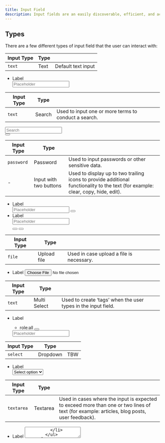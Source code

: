 ```yaml
---
title: Input Field
description: Input fields are an easily discoverable, efficient, and accessible way for users to input information. They typically appear in forms or dialogue modals.
---
```


## Types

There are a few different types of input field that the user can interact with:

| Input Type | Type |                    |
| ---------- | ---- | ------------------ |
| `text`     | Text | Default text input |

<Preview center>
    <form class="form u-width-full-line u-max-width-500">
        <ul class="form-list">
            <li class="form-item">
                <label class="label">Label</label>
                <div class="input-text-wrapper">
                    <input type="text" class="input-text" placeholder="Placeholder" />
                </div>
            </li>
        </ul>
    </form>
</Preview>

| Input Type | Type   |                                                      |
| ---------- | ------ | ---------------------------------------------------- |
| `text`     | Search | Used to input one or more terms to conduct a search. |

<Preview center>
  <div class="input-text-wrapper is-with-end-button u-width-full-line u-max-width-500">
    <input type="search" placeholder="Search" />
    <div class="icon-search" aria-hidden="true"></div>
    <button class="x-button" aria-label="Clear search">
      <span class="icon-x" aria-hidden="true"></span>
    </button>
  </div>
</Preview>

| Input Type | Type                   |                                                                                                                                  |
| ---------- | ---------------------- | -------------------------------------------------------------------------------------------------------------------------------- |
| `password` | Password               | Used to input passwords or other sensitive data.                                                                                 |
| -          | Input with two buttons | Used to display up to two trailing icons to provide additional functionality to the text (for example: clear, copy, hide, edit). |

<Preview center>
  <form class="form u-width-full-line u-max-width-500">
    <ul class="form-list">
      <li class="form-item">
        <label class="label">Label</label>
        <div class="input-text-wrapper">
          <input type="password" class="input-text" placeholder="Placeholder" />
          <button class="show-password-button" aria-label="show password">
            <span class="icon-eye" aria-hidden="true"></span>
          </button>
        </div>
      </li>
      <li class="form-item">
        <label class="label">Label</label>
        <div class="input-text-wrapper" style="--amount-of-buttons:2">
          <input type="text" placeholder="Placeholder" />
          <div class="options-list">
            <button
              class="options-list-button"
              aria-label="show password / hide password"
            >
              <span class="icon-eye" aria-hidden="true"></span>
            </button>
            <button class="options-list-button" aria-label="copy text">
              <span class="icon-duplicate" aria-hidden="true"></span>
            </button>
          </div>
        </div>
      </li>
    </ul>
  </form>
</Preview>

| Input Type | Type        |                                          |
| ---------- | ----------- | ---------------------------------------- |
| `file`     | Upload file | Used in case upload a file is necessary. |

<Preview center>
    <form class="form u-width-full-line u-max-width-500">
        <ul class="form-list">
            <li class="form-item">
                <label class="label">Label</label>
                <input type="file" name="file" id="file-file" size="1" />
            </li>
        </ul>
    </form>
</Preview>

| Input Type | Type         |                                                               |
| ---------- | ------------ | ------------------------------------------------------------- |
| `text`     | Multi Select | Used to create ‘tags’ when the user types in the input field. |

<Preview center>
    <form class="form u-width-full-line u-max-width-500">
        <ul class="form-list">
            <li class="form-item">
        <label class="label">Label</label>
        <div class="tags-input">
          <div class="tags">
            <ul class="tags-list">
              <li class="tags-item">
                <div class="input-tag">
                  <span class="tag-text">role:all</span>
                  <button
                    class="input-tag-delete-button"
                    aria-label="delete all:role tag"
                  >
                    <span class="icon-x" aria-hidden="true"></span>
                  </button>
                </div>
              </li>
            </ul>
          </div>
          <input type="text" class="tags-input-text" placeholder="Placeholder" />
        </div>
      </li>
        </ul>
    </form>
</Preview>

| Input Type | Type     |     |
| ---------- | -------- | --- |
| `select`   | Dropdown | TBW |

<Preview center>
    <form class="form u-width-full-line u-max-width-500">
        <ul class="form-list">
            <li class="form-item">
        <label class="label">Label</label>
        <div class="select u-width-full-line">
          <select name="pets" id="pet-select">
            <option value="">Select option</option>
            <option value="1">Option 1</option>
            <option value="2">Option 2</option>
            <option value="3">Option 3</option>
            <option value="4">Option 4</option>
            <option value="5">Option 5</option>
            <option value="6">Option 6</option>
          </select>
          <span class="icon-cheveron-down" aria-hidden="true"></span>
        </div>
      </li>
        </ul>
    </form>
</Preview>

| Input Type | Type     |                                                                                                                                            |
| ---------- | -------- | ------------------------------------------------------------------------------------------------------------------------------------------ |
| `textarea` | Textarea | Used in cases where the input is expected to exceed more than one or two lines of text (for example: articles, blog posts, user feedback). |

<Preview center>
    <form class="form u-width-full-line u-max-width-500">
        <ul class="form-list">
          <li class="form-item">
            <label class="label">Label</label>
            <textarea class="input-text" placeholder="Type here..." />
          </li>
        </ul>
    </form>
</Preview>

## States

States can be applied to all inputs fields:

| Attribute  | Type     |                                                                                                                          |
| ---------- | -------- | ------------------------------------------------------------------------------------------------------------------------ |
| -          | Default  | Default text input                                                                                                       |
| `disabled` | Disabled | Used in case the user can't interact with an input field                                                                 |
| `readonly` | Readonly | Used in case the user can't change the content in the input field. Sometimes in read-only fields there is a copy button. |

<Preview center>
  <form class="form u-width-full-line u-max-width-500">
    <ul class="form-list">
      <li class="form-item">
        <label class="label">Label</label>
        <input type="text" class="input-text" value="placeholder text" />
      </li>
      <li class="form-item">
        <label class="label">Label</label>
        <input
          type="text"
          class="input-text"
          value="placeholder text"
          disabled
        />
      </li>
      <li class="form-item">
        <label class="label">Label</label>
        <input
          type="text"
          class="input-text"
          value="placeholder text"
          readonly
        />
      </li>
    </ul>
  </form>
</Preview>

## Helper Text

Helper text provides information and feedback about what to enter in an input. Use the `helper` class to add helper text below an input field.

| Class       | Type    |                                                                                                                                                            |
| ----------- | ------- | ---------------------------------------------------------------------------------------------------------------------------------------------------------- |
| -           | Default | Used to provide information about what should be entered into the input field.                                                                             |
| `u-success` | Success | An indication that the information entered into a field is valid/correct.                                                                                  |
| `u-warning` | Warning | Used underneath the input field when the user provides incorrect information. This message should provide contextual instructions on how to fix the error. |
| `u-error`   | Error   | An indication that the information entered into a field is invalid/incorrect.                                                                              |

<Preview center>
  <p class="helper">
    <span class="icon-info" aria-hidden="true"></span>
    <span class="text">This is a helper</span>
  </p>
  <p class="helper u-color-text-success">
    <span class="icon-check-circle" aria-hidden="true"></span>
    <span class="text">This is success</span>
  </p>
  <p class="helper u-color-text-warning">
    <span class="icon-exclamation" aria-hidden="true"></span>
    <span class="text">This is a warning</span>
  </p>
  <p class="helper u-color-text-danger">
    <span class="icon-exclamation-circle" aria-hidden="true"></span>
    <span class="text">This is an error</span>
  </p>

</Preview>

## Input with All Parameters Applied

<Preview center overflow>
  <div class="u-width-full-line u-max-width-500">
    <label class="label is-required">Label</label>
    <span class="optional">(optional)</span>
    <button class="tooltip" aria-label="variables info">
      <span class="icon-info" aria-hidden="true"></span>
      <span class="tooltip-popup" role="tooltip">
        Set variables or secret keys that will be passed as env vars to your
        function at runtime.
      </span>
    </button>
    <div class="input-text-wrapper">
      <input
        type="text"
        class="input-text is-warning u-padding-inline-end-56"
        placeholder="placeholder text"
      />
      <span class="text-counter">
        <span class="text-counter-count">4</span>
        <span class="text-counter-separator"></span>
        <span class="text-counter-max">20</span>
      </span>
    </div>
    <p class="helper u-color-text-warning u-margin-block-start-8">
      <span class="icon-exclamation" aria-hidden="true"></span>
      <span class="text">This is a warning</span>
    </p>
  </div>
</Preview>
